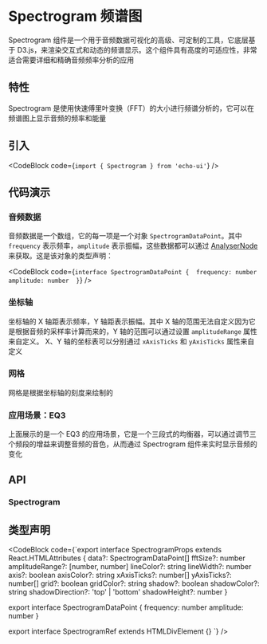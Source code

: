 
# Spectrogram 频谱图

Spectrogram 组件是一个用于音频数据可视化的高级、可定制的工具，它底层基于 D3.js，来渲染交互式和动态的频谱显示。这个组件具有高度的可适应性，非常适合需要详细和精确音频频率分析的应用

## 特性

Spectrogram 是使用快速傅里叶变换（FFT）的大小进行频谱分析的，它可以在频谱图上显示音频的频率和能量

## 引入

<CodeBlock code={`import { Spectrogram } from 'echo-ui'`} />

## 代码演示

<Default />

### 音频数据

音频数据是一个数组，它的每一项是一个对象 `SpectrogramDataPoint`。其中 `frequency` 表示频率，`amplitude` 表示振幅，这些数据都可以通过 [AnalyserNode](https://developer.mozilla.org/en-US/docs/Web/API/AnalyserNode/) 来获取。这是该对象的类型声明：

<CodeBlock
  code={`interface SpectrogramDataPoint { 
  frequency: number 
  amplitude: number 
}`}
/>

### 坐标轴

<Axis />

坐标轴的 X 轴距表示频率，Y 轴距表示振幅。其中 X 轴的范围无法自定义因为它是根据音频的采样率计算而来的，Y 轴的范围可以通过设置 `amplitudeRange` 属性来自定义。 X、Y 轴的坐标表可以分别通过 `xAxisTicks` 和 `yAxisTicks` 属性来自定义

### 网格

<Grid />

网格是根据坐标轴的刻度来绘制的

### 应用场景：EQ3

<EQ3 />

上面展示的是一个 EQ3 的应用场景，它是一个三段式的均衡器，可以通过调节三个频段的增益来调整音频的音色，从而通过 Spectrogram 组件来实时显示音频的变化

## API

### Spectrogram

<SpectrogramAPITable />

## 类型声明

<CodeBlock
  code={`export interface SpectrogramProps extends React.HTMLAttributes<HTMLDivElement> {
  data?: SpectrogramDataPoint[]
  fftSize?: number
  amplitudeRange?: [number, number]
  lineColor?: string
  lineWidth?: number
  axis?: boolean
  axisColor?: string
  xAxisTicks?: number[]
  yAxisTicks?: number[]
  grid?: boolean
  gridColor?: string
  shadow?: boolean
  shadowColor?: string
  shadowDirection?: 'top' | 'bottom'
  shadowHeight?: number
}

export interface SpectrogramDataPoint {
  frequency: number
  amplitude: number
}

export interface SpectrogramRef extends HTMLDivElement {}
`} />
